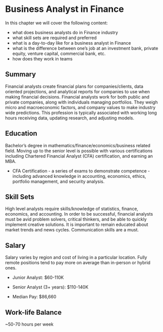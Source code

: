 # Business Analyst in Finance {-}

In this chapter we will cover the following content:

 - what does business analysts do in Finance industry
 - what skill sets are required and preferred
 - what is a day-to-day like for a business analyst in Finance
 - what is the difference between one's job at an investment bank, private equity, venture capital, commercial bank, etc.
 - how does they work in teams
 
 
## Summary {-}

Financial analysts create financial plans for companies/clients, data oriented projections, and analytical reports for companies to use when making financial decisions. Financial analysts work for both public and private companies, along with individuals managing portfolios. They weigh micro and macroeconomic factors, and company values to make industry wide predictions. This profession is typically associated with working long hours receiving data, updating research, and adjusting models.

## Education {-}

Bachelor’s degree in mathematics/finance/economics/business related field. Moving up to the senior level is possible with various certifications including Chartered Financial Analyst (CFA) certification, and earning an MBA. 

* CFA Certification - a series of exams to demonstrate competence - including advanced knowledge in accounting, economics, ethics, portfolio management, and security analysis.

## Skill Sets {-}

High level analysts require skills/knowledge of statistics, finance, economics, and accounting. In order to be successful, financial analysts must be avid problem solvers, critical thinkers, and be able to quickly implement creative solutions. It is important to remain educated about market trends  and news cycles. Communication skills are a must.

## Salary {-}

Salary varies by region and cost of living in a particular location. Fully remote positions tend to pay more on average than in-person or hybrid ones.

* Junior Analyst: $60-110K

* Senior Analyst (3+ years):  $110-140K

* Median Pay: $86,660

## Work-life Balance {-}

~50-70 hours per week